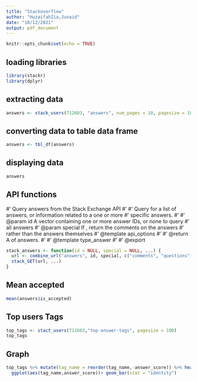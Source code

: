 ```yaml
---
title: "Stackoverflow"
author: "HuzaifahZia,Junaid"
date: "10/12/2021"
output: pdf_document
---
```


```r
knitr::opts_chunk$set(echo = TRUE)
```
## loading libraries
```r
library(stackr)
library(dplyr)
```
## extracting data
```r
answers <- stack_users(712603, "answers", num_pages = 10, pagesize = 100)
```
## converting data to table data frame
```r
answers <- tbl_df(answers)
```
## displaying data
```r
answers
```
## API functions

#' Query answers from the Stack Exchange API
#'
#' Query for a list of answers, or information related to a one or more
#' specific answers.
#'
#' @param id A vector containing one or more answer IDs, or none to query
#' all answers
#' @param special If \code{"comments"}, return the comments on the answers
#' rather than the answers themselves
#' @template api_options
#'
#' @return A \code{data.frame} of answers.
#'
#' @template type_answer
#'
#' @export

```r
stack_answers <- function(id = NULL, special = NULL, ...) {
  url <- combine_url("answers", id, special, c("comments", "questions"))
  stack_GET(url, ...)
}
```
##  Mean accepted
```r
mean(answers$is_accepted)
```
## Top users Tags
```r
top_tags <- stact_users(712603,"top-answer-tags", pagesize = 100)
top_tags
```
## Graph
```r
top_tags %>% mutate(tag_name = reorder(tag_name,-answer_score)) %>% head(20) %>%
  ggplot(aes(tag_name,answer_score))+ geom_bar(stat = "identity")
```

